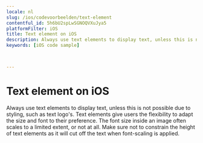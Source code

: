 ```yaml
---
locale: nl
slug: /ios/codevoorbeelden/text-element
contentful_id: 5h6bU2spLwSGNOQVXuJya5
platformFilter: iOS
title: Text element on iOS
description: Always use text elements to display text, unless this is not possible due to styling, such as text logo's.
keywords: [iOS code sample]


	
---
```


# Text element on iOS

Always use text elements to display text, unless this is not possible due to styling, such as text logo's. Text elements give users the flexibility to adapt the size and font to their preference. The font size inside an image often scales to a limited extent, or not at all. Make sure not to constrain the height of text elements as it will cut off the text when font-scaling is applied.

<CodeSample id="text-element" locale="nl" platform="ios"/>